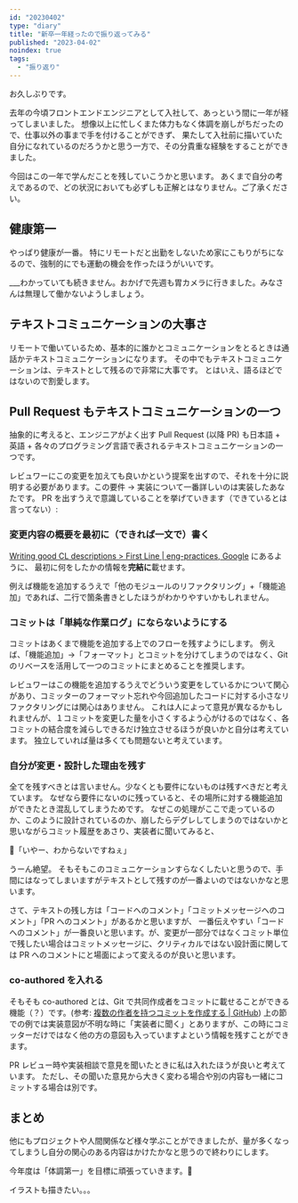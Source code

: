 ```yaml
---
id: "20230402"
type: "diary"
title: "新卒一年経ったので振り返ってみる"
published: "2023-04-02"
noindex: true
tags:
  - "振り返り"
---
```


お久しぶりです。

去年の今頃フロントエンドエンジニアとして入社して、あっという間に一年が経ってしまいました。
想像以上に忙しくまた体力もなく体調を崩しがちだったので、仕事以外の事まで手を付けることができず、
果たして入社前に描いていた自分になれているのだろうかと思う一方で、その分貴重な経験をすることができました。

今回はこの一年で学んだことを残していこうかと思います。
あくまで自分の考えであるので、どの状況においても必ずしも正解とはなりません。ご了承ください。

## 健康第一

やっぱり健康が一番。
特にリモートだと出勤をしないため家にこもりがちになるので、強制的にでも運動の機会を作ったほうがいいです。

\_\_\_わかっていても続きません。おかげで先週も胃カメラに行きました。みなさんは無理して働かないようしましょう。

## テキストコミュニケーションの大事さ

リモートで働いているため、基本的に誰かとコミュニケーションをとるときは通話かテキストコミュニケーションになります。
その中でもテキストコミュニケーションは、テキストとして残るので非常に大事です。
とはいえ、語るほどではないので割愛します。

## Pull Request もテキストコミュニケーションの一つ

抽象的に考えると、エンジニアがよく出す Pull Request (以降 PR) も日本語 + 英語 + 各々のプログラミング言語で表されるテキストコミュニケーションの一つです。

レビュワーにこの変更を加えても良いかという提案を出すので、それを十分に説明する必要があります。この要件 -> 実装について一番詳しいのは実装したあなたです。
PR を出すうえで意識していることを挙げていきます（できているとは言ってない）:

### 変更内容の概要を最初に（できれば一文で）書く

[Writing good CL descriptions > First Line | eng-practices, Google](https://google.github.io/eng-practices/review/developer/cl-descriptions.html#firstline) にあるように、
最初に何をしたかの情報を**完結に**載せます。

例えば機能を追加するうえで「他のモジュールのリファクタリング」+「機能追加」であれば、二行で箇条書きとしたほうがわかりやすいかもしれません。

### コミットは「単純な作業ログ」にならないようにする

コミットはあくまで機能を追加する上でのフローを残すようにします。
例えば、「機能追加」->「フォーマット」とコミットを分けてしまうのではなく、Git のリベースを活用して一つのコミットにまとめることを推奨します。

レビュワーはこの機能を追加するうえでどういう変更をしているかについて関心があり、コミッターのフォーマット忘れや今回追加したコードに対する小さなリファクタリングには関心はありません。
これは人によって意見が異なるかもしれませんが、１コミットを変更した量を小さくするよう心がけるのではなく、各コミットの結合度を減らしできるだけ独立させるほうが良いかと自分は考えています。
独立していれば量は多くても問題ないと考えています。

### 自分が変更・設計した理由を残す

全てを残すべきとは言いません。少なくとも要件にないものは残すべきだと考えています。
なぜなら要件にないのに残っていると、その場所に対する機能追加ができたとき混乱してしまうためです。
なぜこの処理がここで走っているのか、このように設計されているのか、崩したらデグレしてしまうのではないかと思いながらコミット履歴をあさり、実装者に聞いてみると、

🤔「いやー、わからないですねぇ」

うーん絶望。
そもそもこのコミュニケーションすらなくしたいと思うので、手間にはなってしまいますがテキストとして残すのが一番よいのではないかなと思います。

さて、テキストの残し方は「コードへのコメント」「コミットメッセージへのコメント」「PR へのコメント」があるかと思いますが、
一番伝えやすい「コードへのコメント」が一番良いと思います。が、変更が一部分ではなくコミット単位で残したい場合はコミットメッセージに、クリティカルではない設計面に関しては PR へのコメントにと場面によって変えるのが良いと思います。

### co-authored を入れる

そもそも co-authored とは、Git で共同作成者をコミットに載せることができる機能（？）です。(参考: [複数の作者を持つコミットを作成する | GitHub](https://docs.github.com/ja/pull-requests/committing-changes-to-your-project/creating-and-editing-commits/creating-a-commit-with-multiple-authors))
上の節での例では実装意図が不明な時に「実装者に聞く」とありますが、この時にコミッターだけではなく他の方の意図も入っていますよという情報を残すことができます。

PR レビュー時や実装相談で意見を聞いたときに私は入れたほうが良いと考えています。
ただし、その聞いた意見から大きく変わる場合や別の内容も一緒にコミットする場合は別です。

## まとめ

他にもプロジェクトや人間関係など様々学ぶことができましたが、量が多くなってしまうし自分の関心のある内容はかけたかなと思うので終わりにします。

今年度は「体調第一」を目標に頑張っていきます。💪

イラストも描きたい。。。

